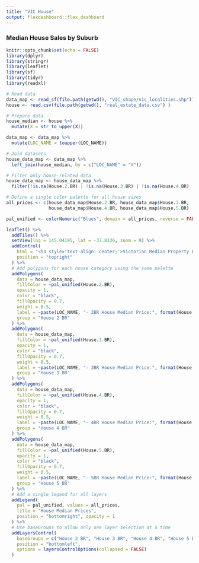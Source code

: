 ```yaml
---
title: "VIC House"
output: flexdashboard::flex_dashboard
---
```


### Median House Sales by Suburb

```r
knitr::opts_chunk$set(echo = FALSE)
library(dplyr)
library(stringr)
library(leaflet)
library(sf)
library(tidyr)
library(readxl)

# Read data
data_map <- read_sf(file.path(getwd(), "VIC_shape/vic_localities.shp"))
house <- read.csv(file.path(getwd(), "real_estate_data.csv") )

# Prepare data
house_median <- house %>%
  mutate(X = str_to_upper(X))

data_map <- data_map %>%
  mutate(LOC_NAME = toupper(LOC_NAME))

# Join datasets
house_data_map <- data_map %>%
  left_join(house_median, by = c("LOC_NAME" = "X"))

# Filter only house-related data
house_data_map <- house_data_map %>%
  filter(!is.na(House.2.BR) | !is.na(House.3.BR) | !is.na(House.4.BR) | !is.na(House.5.BR))

# Define a single color palette for all house sizes
all_prices <- c(house_data_map$House.2.BR, house_data_map$House.3.BR, 
                house_data_map$House.4.BR, house_data_map$House.5.BR)

pal_unified <- colorNumeric("Blues", domain = all_prices, reverse = FALSE)

leaflet() %>%
  addTiles() %>%
  setView(lng = 145.04195, lat = -37.8136, zoom = 9) %>%
  addControl(
    html = "<h3 style='text-align: center;'>Victorian Median Property Prices by Suburb (Q2 2024) - Houses</h3>",
    position = "topright"
  ) %>%
  # Add polygons for each house category using the same palette
  addPolygons(
    data = house_data_map,
    fillColor = ~pal_unified(House.2.BR),
    opacity = 1,
    color = "black",
    fillOpacity = 0.7,
    weight = 0.5,
    label = ~paste(LOC_NAME, "- 2BR House Median Price:", format(House.2.BR, scientific = FALSE, big.mark = ",")),
    group = "House 2 BR"
  ) %>%
  addPolygons(
    data = house_data_map,
    fillColor = ~pal_unified(House.3.BR),
    opacity = 1,
    color = "black",
    fillOpacity = 0.7,
    weight = 0.5,
    label = ~paste(LOC_NAME, "- 3BR House Median Price:", format(House.3.BR, scientific = FALSE, big.mark = ",")),
    group = "House 3 BR"
  ) %>%
  addPolygons(
    data = house_data_map,
    fillColor = ~pal_unified(House.4.BR),
    opacity = 1,
    color = "black",
    fillOpacity = 0.7,
    weight = 0.5,
    label = ~paste(LOC_NAME, "- 4BR House Median Price:", format(House.4.BR, scientific = FALSE, big.mark = ",")),
    group = "House 4 BR"
  ) %>%
  addPolygons(
    data = house_data_map,
    fillColor = ~pal_unified(House.5.BR),
    opacity = 1,
    color = "black",
    fillOpacity = 0.7,
    weight = 0.5,
    label = ~paste(LOC_NAME, "- 5BR House Median Price:", format(House.5.BR, scientific = FALSE, big.mark = ",")),
    group = "House 5 BR"
  ) %>%
  # Add a single legend for all layers
  addLegend(
    pal = pal_unified, values = all_prices, 
    title = "House Median Prices",
    position = "bottomright", opacity = 1
  ) %>%
  # Use baseGroups to allow only one layer selection at a time
  addLayersControl(
    baseGroups = c("House 2 BR", "House 3 BR", "House 4 BR", "House 5 BR"),
    position = "bottomleft",
    options = layersControlOptions(collapsed = FALSE)
  ) 

```



